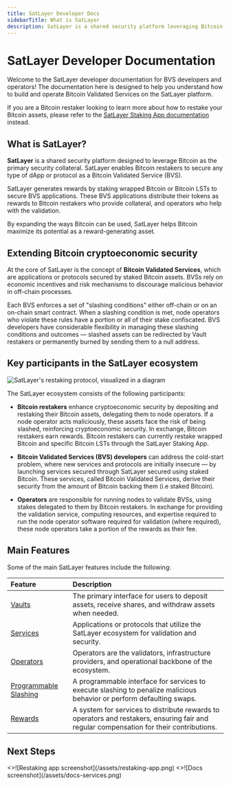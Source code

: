 ```yaml
---
title: SatLayer Developer Docs
sidebarTitle: What is SatLayer
description: SatLayer is a shared security platform leveraging Bitcoin as the primary security collateral, enabling Bitcoin restakers to secure dApps as Bitcoin Validated Services (BVS).
---
```



# SatLayer Developer Documentation

Welcome to the SatLayer developer documentation for BVS developers and operators! The documentation here is designed
to help you understand how to build and operate Bitcoin Validated Services on the SatLayer platform.

If you are a Bitcoin restaker looking to learn more about how to restake your Bitcoin assets, please refer to the
[SatLayer Staking App documentation](https://docs.satlayer.xyz/) instead.

## What is SatLayer?

**SatLayer** is a shared security platform designed to leverage Bitcoin as the primary security collateral.
SatLayer enables Bitcoin restakers to secure any type of dApp or protocol as a Bitcoin Validated Service (BVS).

SatLayer generates rewards by staking wrapped Bitcoin or Bitcoin LSTs to secure BVS applications.
These BVS applications distribute their tokens as rewards to Bitcoin restakers who provide collateral,
and operators who help with the validation.

By expanding the ways Bitcoin can be used, SatLayer helps Bitcoin maximize its potential as a reward-generating asset.

## Extending Bitcoin cryptoeconomic security

At the core of SatLayer is the concept of **Bitcoin Validated Services**, which are applications or protocols
secured by staked Bitcoin assets. BVSs rely on economic incentives and risk mechanisms to discourage
malicious behavior in off-chain processes.

Each BVS enforces a set of "slashing conditions" either off-chain or on an on-chain smart contract.
When a slashing condition is met, node operators who violate these rules have a portion or all of their stake confiscated.
BVS developers have considerable flexibility in managing these slashing conditions and outcomes — slashed assets can be
redirected by Vault restakers or permanently burned by sending them to a null address.

## Key participants in the SatLayer ecosystem

![SatLayer's restaking protocol, visualized in a diagram](/assets/intro-satlayer.png)

The SatLayer ecosystem consists of the following participants:

- **Bitcoin restakers** enhance cryptoeconomic security by depositing and restaking their Bitcoin assets, delegating
them to node operators. If a node operator acts maliciously, these assets face the risk of being slashed,
reinforcing cryptoeconomic security. In exchange, Bitcoin restakers earn rewards. Bitcoin restakers can currently
restake wrapped Bitcoin and specific Bitcoin LSTs through the SatLayer Staking App.

- **Bitcoin Validated Services (BVS) developers** can address the cold-start problem, where new services and protocols
are initially insecure — by launching services secured through SatLayer secured using staked Bitcoin. These services,
called Bitcoin Validated Services, derive their security from the amount of Bitcoin backing them
(i.e staked Bitcoin).

- **Operators** are responsible for running nodes to validate BVSs, using stakes delegated to them by Bitcoin
restakers. In exchange for providing the validation service, computing resources, and expertise required to run the
node operator software required for validation (where required), these node operators take a portion of the rewards
as their fee.

## Main Features

Some of the main SatLayer features include the following:

| Feature                                            | Description                                                                                                                             |
|:---------------------------------------------------|:----------------------------------------------------------------------------------------------------------------------------------------|
| [Vaults](/getting-started/vaults)                  | The primary interface for users to deposit assets, receive shares, and withdraw assets when needed.                                     |
| [Services](/getting-started/services)              | Applications or protocols that utilize the SatLayer ecosystem for validation and security.                                              |
| [Operators](/getting-started/operators)            | Operators are the validators, infrastructure providers, and operational backbone of the ecosystem.                                      |
| [Programmable Slashing](/getting-started/slashing) | A programmable interface for services to execute slashing to penalize malicious behavior or perform defaulting swaps.                   |
| [Rewards](/getting-started/rewards)                | A system for services to distribute rewards to operators and restakers, ensuring fair and regular compensation for their contributions. |

## Next Steps

<Cards num={2}>
  <Cards.Card arrow title="Restaking App" href="https://app.satlayer.xyz">
    <>![Restaking app screenshot](/assets/restaking-app.png)</>
  </Cards.Card>
  <Cards.Card arrow title="Developing BVS on SatLayer" href="/getting-started/services">
    <>![Docs screenshot](/assets/docs-services.png)</>
  </Cards.Card>
</Cards>
